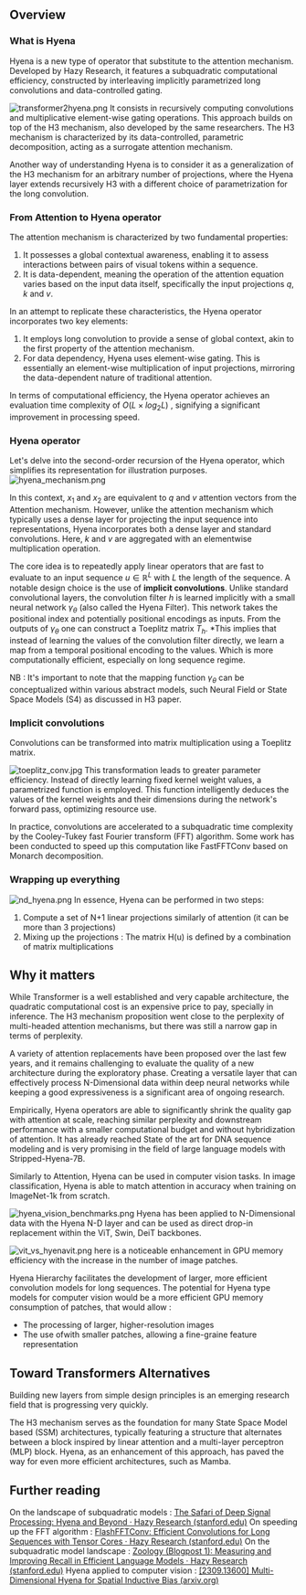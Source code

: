 ## Overview

### What is Hyena 

Hyena is a new type of operator that substitute to the attention mechanism. Developed by Hazy Research, it features a subquadratic computational efficiency, constructed by interleaving implicitly parametrized long convolutions and data-controlled gating.

![transformer2hyena.png](https://huggingface.co/datasets/hf-vision/course-assets/resolve/main/outlook_hyena_images/transformer2hyena.png)
It consists in recursively computing convolutions and multiplicative element-wise gating operations. This approach builds on top of the H3 mechanism, also developed by the same researchers. The H3 mechanism is characterized by its data-controlled, parametric decomposition, acting as a surrogate attention mechanism.

Another way of understanding Hyena is to consider it as a generalization of the H3 mechanism for an arbitrary number of projections, where the Hyena layer extends recursively H3 with a different choice of parametrization for the long convolution.

### From Attention to Hyena operator

The attention mechanism is characterized by two fundamental properties:
1) It possesses a global contextual awareness, enabling it to assess interactions between pairs of visual tokens within a sequence.
2) It is data-dependent, meaning the operation of the attention equation varies based on the input data itself, specifically the input projections  $q$, $k$ and $v$.

In an attempt to replicate these characteristics, the Hyena operator incorporates two key elements:
1) It employs long convolution to provide a sense of global context, akin to the first property of the attention mechanism.
2) For data dependency, Hyena uses element-wise gating. This is essentially an element-wise multiplication of input projections, mirroring the data-dependent nature of traditional attention.

In terms of computational efficiency, the Hyena operator achieves an evaluation time complexity of $O(L \times log_2 L)$ , signifying a significant improvement in processing speed.


### Hyena operator

Let's delve into the second-order recursion of the Hyena operator, which simplifies its representation for illustration purposes.
![hyena_mechanism.png](https://huggingface.co/datasets/hf-vision/course-assets/resolve/main/outlook_hyena_images/hyena_mechanism.png)

In this context, $x_1$ and $x_2$ are equivalent to $q$ and $v$ attention vectors from the Attention mechanism. However, unlike the attention mechanism which typically uses a dense layer for projecting the input sequence into representations, Hyena incorporates both a dense layer and standard convolutions. Here, $k$ and $v$ are aggregated with an elementwise multiplication operation. 

The core idea is to repeatedly apply linear operators that are fast to evaluate to an input sequence $u \in \mathbb{R}^{L}$ with $L$ the length of the sequence. A notable design choice is the use of **implicit convolutions**. Unlike standard convolutional layers, the convolution filter $h$ is learned implicitly with a small neural network $\gamma_{\theta}$ (also called the Hyena Filter). This network takes the positional index and potentially positional encodings as inputs. From the outputs of $\gamma_{\theta}$ one can construct a Toeplitz matrix $T_{h}$. *This implies that instead of learning the values of the convolution filter directly, we learn a map from a temporal positional encoding to the values. Which is more computationally efficient, especially on long sequence regime. 

NB : It's important to note that the mapping function  $\gamma_{\theta}$  can be conceptualized within various abstract models, such Neural Field or State Space Models (S4) as discussed in H3 paper.

### Implicit convolutions

Convolutions can be transformed into matrix multiplication using a Toeplitz matrix. 


![toeplitz_conv.jpg](https://huggingface.co/datasets/hf-vision/course-assets/resolve/main/outlook_hyena_images/toeplitz_conv.jpg)
This transformation leads to greater parameter efficiency. Instead of directly learning fixed kernel weight values, a parametrized function is employed. This function intelligently deduces the values of the kernel weights and their dimensions during the network's forward pass, optimizing resource use.

In practice, convolutions are accelerated to a subquadratic time complexity by the Cooley-Tukey fast Fourier transform (FFT) algorithm. Some work has been conducted to speed up this computation like FastFFTConv based on Monarch decomposition. 
### Wrapping up everything

![nd_hyena.png](https://huggingface.co/datasets/hf-vision/course-assets/resolve/main/outlook_hyena_images/nd_hyena.png)
In essence, Hyena can be performed in two steps: 
1) Compute a set of N+1 linear projections similarly of attention (it can be more than 3 projections)
2) Mixing up the projections : The matrix H(u) is defined by a combination of matrix multiplications

## Why it matters

While Transformer is a well established and very capable architecture, the quadratic computational cost is an expensive price to pay, specially in inference. The H3 mechanism proposition went close to the perplexity of multi-headed attention mechanisms, but there was still a narrow gap in terms of perplexity. 

A variety of attention replacements have been proposed over the last few years, and it remains challenging to evaluate the quality of a new architecture during the exploratory phase. Creating a versatile layer that can effectively process N-Dimensional data within deep neural networks while keeping a good expressiveness is a significant area of ongoing research.

Empirically, Hyena operators are able to significantly shrink the quality gap with attention at scale, reaching similar perplexity and downstream performance with a smaller computational budget and without hybridization of attention. It has already reached State of the art for DNA sequence modeling and is very promising in the field of large language models with Stripped-Hyena-7B. 

Similarly to Attention, Hyena can be used in computer vision tasks. In image classification, Hyena is able to match attention in accuracy when training on ImageNet-1k from scratch.

![hyena_vision_benchmarks.png](https://huggingface.co/datasets/hf-vision/course-assets/resolve/main/outlook_hyena_images/hyena_vision_benchmarks.png)
Hyena has been applied to N-Dimensional data with the Hyena N-D layer and can be used as direct drop-in replacement within the ViT, Swin, DeiT backbones. 


![vit_vs_hyenavit.png](https://huggingface.co/datasets/hf-vision/course-assets/resolve/main/outlook_hyena_images/vit_vs_hyenavit.png)
here is a noticeable enhancement in GPU memory efficiency with the increase in the number of image patches.

Hyena Hierarchy facilitates the development of larger, more efficient convolution models for long sequences. The potential for Hyena type models for computer vision would be a more efficient GPU memory consumption of patches, that would allow : 
* The processing of larger, higher-resolution images
* The use ofwith smaller patches, allowing a fine-graine feature representation
## Toward Transformers Alternatives 
Building new layers from simple design principles is an emerging research field that is progressing very quickly. 

The H3 mechanism serves as the foundation for many State Space Model based (SSM) architectures, typically featuring a structure that alternates between a block inspired by linear attention and a multi-layer perceptron (MLP) block. Hyena, as an enhancement of this approach, has paved the way for even more efficient architectures, such as Mamba.

## Further reading


On the landscape of subquadratic models : [The Safari of Deep Signal Processing: Hyena and Beyond · Hazy Research (stanford.edu)](https://hazyresearch.stanford.edu/blog/2023-06-08-hyena-safari)
On speeding up the FFT algorithm : [FlashFFTConv: Efficient Convolutions for Long Sequences with Tensor Cores · Hazy Research (stanford.edu)](https://hazyresearch.stanford.edu/blog/2023-11-13-flashfftconv)
On the subquadratic model landscape : [Zoology (Blogpost 1): Measuring and Improving Recall in Efficient Language Models · Hazy Research (stanford.edu)](https://hazyresearch.stanford.edu/blog/2023-12-11-zoology1-analysis)
Hyena applied to computer vision : [[2309.13600] Multi-Dimensional Hyena for Spatial Inductive Bias (arxiv.org)](https://arxiv.org/abs/2309.13600)
